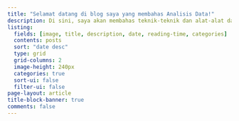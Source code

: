 ```yaml
---
title: "Selamat datang di blog saya yang membahas Analisis Data!"
description: Di sini, saya akan membahas teknik-teknik dan alat-alat dalam analisis data, serta cara mengimplementasikannya dalam konteks bisnis dan organisasi. Saya juga akan membahas topik menarik seperti Machine Learning, Big Data, dan Artificial Intelligence dalam Analisis Data, serta memberikan sumber daya dan alat-alat untuk mempelajarinya. Dengan blog ini, saya berharap dapat memberikan wawasan dan pemahaman yang lebih baik tentang Analisis Data dan memberikan manfaat bagi pembaca yang ingin memperdalam pengetahuan tentang topik ini.
listing:
  fields: [image, title, description, date, reading-time, categories]
  contents: posts
  sort: "date desc"
  type: grid
  grid-columns: 2
  image-height: 240px
  categories: true
  sort-ui: false
  filter-ui: false
page-layout: article
title-block-banner: true
comments: false
---
```

